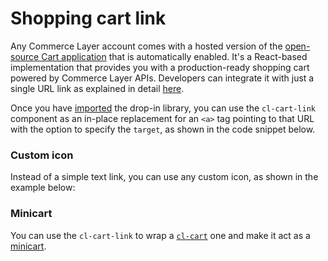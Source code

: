 
<Meta of={Stories} />

# Shopping cart link

Any Commerce Layer account comes with a hosted version of the [open-source Cart application](https://github.com/commercelayer/commercelayer-cart) that is automatically enabled. It's a React-based implementation that provides you with a production-ready shopping cart powered by Commerce Layer APIs. Developers can integrate it with just a single URL link as explained in detail [here](https://github.com/commercelayer/commercelayer-cart#hosted-version).

Once you have [imported](?path=/docs/getting-started--docs) the drop-in library, you can use the `cl-cart-link` component as an in-place replacement for an `<a>` tag pointing to that URL with the option to specify the `target`, as shown in the code snippet below.

<Canvas of={Stories.Basic} />

<Controls of={Stories.Basic} />

### Custom icon

Instead of a simple text link, you can use any custom icon, as shown in the example below:

<Canvas of={Stories.WithIcon} />

### Minicart

You can use the `cl-cart-link` to wrap a [`cl-cart`](?path=/docs/components-cart-cl-cart--docs) one and make it act as a [minicart](?path=/docs/components-cart-cl-cart-minicart--docs).

